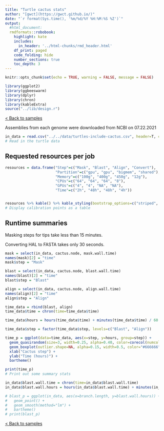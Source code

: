```yaml
---
title: "Turtle cactus stats"
author: "[gwct](https://gwct.github.io/)"
date: "`r format(Sys.time(), '%m/%d/%Y %H:%M:%S %Z')`"
output:
  #html_document:
  rmdformats::robobook:
    highlight: kate
    includes:
      in_header: '../html-chunks/rmd_header.html'
    df_print: paged
    code_folding: hide 
    number_sections: true
    toc_depth: 3
---
```


```r
knitr::opts_chunk$set(echo = TRUE, warning = FALSE, message = FALSE)

library(ggplot2)
library(ggbeeswarm)
library(dplyr)
library(chron)
library(kableExtra)
source("../lib/design.r")
```

[< Back to samples](index.html)

Assemblies from each genome were downloaded from NCBI on 07.22.2021

```r
in_data = read.csv("../../data/turtles-include-cactus.csv", header=T, comment.char="#")
# Read in the turtle data
```

## Requested resources per job

```r

resources = data.frame("Step"=c("Mask", "Blast", "Align", "Convert"), 
                       "Partition"=c("gpu", "gpu", "bigmem", "shared"), 
                       "Memory"=c("100g", "400g", "450g", "12g"), 
                       "CPUs"=c("64", "64", "64", "8"), 
                       "GPUs"=c("4", "4", "NA", "NA"), 
                       "Time"=c("2h", "48h", "48h", "4h"))


resources %>% kable() %>% kable_styling(bootstrap_options=c("striped", "condended", "responsive"), full_width=F)
# Display calibration points as a table
```

## Runtime summaries

Masking steps for tips take less than 15 minutes.

Converting HAL to FASTA takes only 30 seconds.

```r

mask = select(in_data, cactus.node, mask.wall.time)
names(mask)[2] = "time"
mask$step = "Mask"

blast = select(in_data, cactus.node, blast.wall.time)
names(blast)[2] = "time"
blast$step = "Blast"

align = select(in_data, cactus.node, align.wall.time)
names(align)[2] = "time"
align$step = "Align"

time_data = rbind(blast, align)
time_data$time = chron(time=time_data$time)

time_data$hours = hours(time_data$time) + minutes(time_data$time) / 60 + seconds(time_data$time) / 60 / 60

time_data$step = factor(time_data$step, levels=c("Blast", "Align"))

time_p = ggplot(data=time_data, aes(x=step, y=hours, group=step)) +
  geom_quasirandom(size=3, width=0.25, alpha=0.40, color=corecol(numcol=1)) +
  geom_boxplot(outlier.shape=NA, alpha=0.15, width=0.5, color="#666666") +
  xlab("Cactus step") +
  ylab("Time (hours)") +
  bartheme()

print(time_p)
# Print out some summary stats

in_data$blast.wall.time = chron(time=in_data$blast.wall.time)
in_data$blast.wall.hours = hours(in_data$blast.wall.time) + minutes(in_data$blast.wall.time) / 60 + seconds(in_data$blast.wall.time) / 60 / 60

# blast_p = ggplot(in_data, aes(x=branch.length, y=blast.wall.hours)) +
#   geom_point() +
#   geom_smooth(method="lm") + 
#   bartheme()
# print(blast_p)


```

[< Back to samples](index.html)